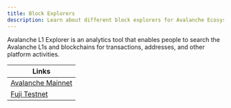 ```yaml
---
title: Block Explorers
description: Learn about different block explorers for Avalanche Ecosystem.
---
```


Avalanche L1 Explorer is an analytics tool that enables people to search the Avalanche L1s and blockchains for transactions, addresses, and other platform activities.

|Links                                                 |
|------------------------------------------------------|
|[Avalanche Mainnet](https://subnets.avax.network/)|
|[Fuji Testnet](https://subnets-test.avax.network/)|
